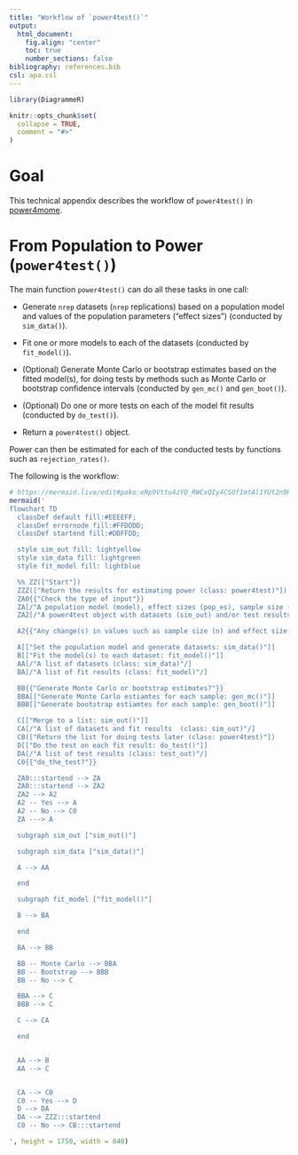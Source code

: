 ```yaml
---
title: "Workflow of `power4test()`"
output:
  html_document:
    fig.align: "center"
    toc: true
    number_sections: false
bibliography: references.bib
csl: apa.csl
---
```


```r
library(DiagrammeR)
```

```r
knitr::opts_chunk$set(
  collapse = TRUE,
  comment = "#>"
)
```

# Goal

This technical appendix describes the
workflow of `power4test()` in
[power4mome](https://sfcheung.github.io/power4mome/).

# From Population to Power (`power4test()`)

The main function `power4test()` can do all these tasks in
one call:

- Generate `nrep` datasets (`nrep` replications)
  based on a population model and
  values of the population parameters
  ("effect sizes") (conducted by `sim_data()`).

- Fit one or more models to each of the
  datasets (conducted by `fit_model()`).

- (Optional) Generate Monte Carlo or bootstrap estimates
  based on the fitted model(s), for doing
  tests by methods such as Monte Carlo
  or bootstrap confidence intervals
  (conducted by `gen_mc()` and `gen_boot()`).

- (Optional) Do one or more tests on each of the
  model fit results (conducted by `do_test()`).

- Return a `power4test()` object.

Power can then be estimated for each of
the conducted tests by functions such
as `rejection_rates()`.

The following is the workflow:

```r
# https://mermaid.live/edit#pako:eNp9Vttu4zYQ_RWCxQIy4CSOfImtAl1YUt2n9KHbl3W0MBh5dGkl0SCpZh3D_94hqav34gdb5Jw5nDkzQ_lCY34E6tGk4G9xxoQif4dRRUhcMClDSMgRElYXiiR5UXi__I6f3e7XEQKE4KJCmgaz24X4GWOkQmqojg0kDDUIIRok1bkAIvPywOvmHFLkaabOUGBUY8iRKTbEpAJgwJLk6lBiKMUQ81rUYI_68IHs985LRD_peCL6ZaJ393bvL1C1qIjKgAiQmLMkCRcEpMpLpvIqJSf-BoI4JivPrhYK7ZOOaTu7XCIaZBD_a4jU-QSEJySvTjWed71a1MtDRLdIcKoLZOYVsTE75mcyJZAkECtM-B0kcRB3AInbkpUno8M7EKfSOBXfR_Thi2V1W9o2LsJf_9E8b7nKiFZOAiblNFJPCKuOD5ihgbYpO3plzJZYU29dndW2OhNskSoFR04wI_IfQ2ElkXWcESZvo9Psw0S6PD5aHQzxi64FKKPVN3JoghQqEExBF77XtYGjZTep-5pml1sa46sjVJwAi7vEvb45es9tU4oi12olA5GaIreHTVqZ_RsPJO21a5y6gwYa-r7W8I82nWde4XfARMEJluCVcyWVYKe23UB-bNvF941M33XVaFYi2raqTteWwdPKHcp4IJLvj2jGR_6ERANbGk0UaJpnECloiZlRwmvntz8v-JG0zFwDvWojrfvGQwb_ZiwNlY7xyPU46k6VBFvm50MZ6nhDbufRTEVlk-yD8JDxoG19-OFN-OMhaU67mRUM2cy_JsvAEA6aHS8Hz_O6m_Du7jfc-qHBbWbaLO3KLMhnrJPZ67f-5GYnmFkfXFi7uRfr1xSLnHUXLIoxrNV3UOaObWDdoDUDa49uuDHaG_f-_kX_8bw1Y2AI_FsC3xL7fjssOq1ho1vrtjf6Xftak9-bWjlarm27NEMwtAV2MY7G3guWdvActLZgO1A7mA1rYl6doX3c2i6y5dzvBxXu_dpI_ZGVTmkJomT5EV_MF42OKPZTCRH18LF5I0c0qq4IZbXin85VTD0laphSwes0o17CComr-oQVhDBnWJ-y2z2xas952brAMVdcPNt_AuYPgYFQ70K_Us9dLe6X69Xmcb2ZL2ZPs_lySs_Uu1s9zu4X86flk-su1-vlfH6d0nfD6t4_LtzNcr5-clfr2Wq1mNJU6GyaCDFLEAGvK0W9zWbmXv8HiRDA3g
mermaid('
flowchart TD
  classDef default fill:#EEEEFF;
  classDef errornode fill:#FFDDDD;
  classDef startend fill:#DDFFDD;

  style sim_out fill: lightyellow
  style sim_data fill: lightgreen
  style fit_model fill: lightblue

  %% ZZ(["Start"])
  ZZZ(["Return the results for estimating power (class: power4test)"])
  ZA0{{"Check the type of input"}}
  ZA[/"A population model (model), effect sizes (pop_es), sample size (n), etc."/]
  ZA2[/"A power4test object with datasets (sim_out) and/or test results (test_out)"/]

  A2{{"Any change(s) in values such as sample size (n) and effect size (pop_es)?"}}

  A[["Set the population model and generate datasets: sim_data()"]]
  B[["Fit the model(s) to each dataset: fit_model()"]]
  AA[/"A list of datasets (class: sim_data)"/]
  BA[/"A list of fit results (class: fit_model)"/]

  BB{{"Generate Monte Carlo or bootstrap estimates?"}}
  BBA[["Generate Monte Carlo estiamtes for each sample: gen_mc()"]]
  BBB[["Generate bootstrap estiamtes for each sample: gen_boot()"]]

  C[["Merge to a list: sim_out()"]]
  CA[/"A list of datasets and fit results  (class: sim_out)"/]
  CB(["Return the list for doing tests later (class: power4test)"])
  D[["Do the test on each fit result: do_test()"]]
  DA[/"A list of test results (class: test_out)"/]
  C0{{"do_the_test?"}}

  ZA0:::startend --> ZA
  ZA0:::startend --> ZA2
  ZA2 --> A2
  A2 -- Yes --> A
  A2 -- No --> C0
  ZA ---> A

  subgraph sim_out ["sim_out()"]

  subgraph sim_data ["sim_data()"]

  A --> AA

  end

  subgraph fit_model ["fit_model()"]

  B --> BA

  end

  BA --> BB

  BB -- Monte Carlo --> BBA
  BB -- Bootstrap --> BBB
  BB -- No --> C

  BBA --> C
  BBB --> C

  C --> CA

  end


  AA --> B
  AA --> C


  CA --> C0
  C0 -- Yes --> D
  D --> DA
  DA --> ZZZ:::startend
  C0 -- No --> CB:::startend

', height = 1750, width = 840)
```
